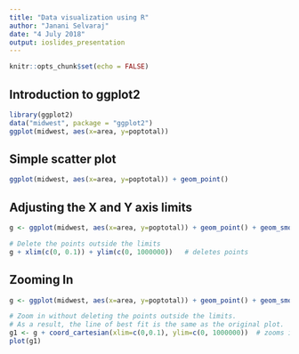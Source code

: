 ---
title: "Data visualization using R"
author: "Janani Selvaraj"
date: "4 July 2018"
output: ioslides_presentation
---

```{r setup, include=FALSE}
knitr::opts_chunk$set(echo = FALSE)
```

## Introduction to ggplot2

```{r, echo=TRUE}
library(ggplot2)
data("midwest", package = "ggplot2")
ggplot(midwest, aes(x=area, y=poptotal))

```

## Simple scatter plot

```{r, echo=TRUE}
ggplot(midwest, aes(x=area, y=poptotal)) + geom_point()
```


## Adjusting the X and Y axis limits

```{r,echo=TRUE}
g <- ggplot(midwest, aes(x=area, y=poptotal)) + geom_point() + geom_smooth(method="lm")  # set se=FALSE to turnoff confidence bands

# Delete the points outside the limits
g + xlim(c(0, 0.1)) + ylim(c(0, 1000000))   # deletes points
```

## Zooming In
```{r, echo=TRUE}
g <- ggplot(midwest, aes(x=area, y=poptotal)) + geom_point() + geom_smooth(method="lm")  # set se=FALSE to turnoff confidence bands

# Zoom in without deleting the points outside the limits. 
# As a result, the line of best fit is the same as the original plot.
g1 <- g + coord_cartesian(xlim=c(0,0.1), ylim=c(0, 1000000))  # zooms in
plot(g1)
```




